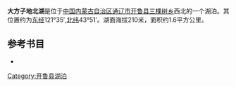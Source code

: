 '''大方子地北湖'''是位于[[中国|中国]][[内蒙古自治区|内蒙古自治区]][[通辽市|通辽市]][[开鲁县|开鲁县]][[三棵树乡|三棵树乡]]西北的一个湖泊。其位置约为[[东经|东经]]121°35′,[[北纬|北纬]]43°51′。湖面海拔210米，面积约1.6平方公里。
== 参考书目 ==
*{{cite book|author=牧寒 |title=《内蒙古湖泊》 |year=2003 |publisher=内蒙古人民出版社 |isbn=9787204039883  }}
{{模板:通辽市湖泊}}
{{内蒙古小作品}}

[[Category:开鲁县湖泊|Category:开鲁县湖泊]]
